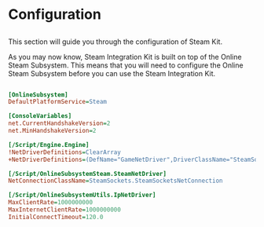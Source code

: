 
# Configuration

## 

This section will guide you through the configuration of Steam Kit.

As you may now know, Steam Integration Kit is built on top of the Online Steam Subsystem. This means that you will need to configure the Online Steam Subsystem before you can use the Steam Integration Kit.

```ini copy showLineNumbers filename="DefaultEngine.ini"

[OnlineSubsystem]
DefaultPlatformService=Steam

[ConsoleVariables]
net.CurrentHandshakeVersion=2
net.MinHandshakeVersion=2

[/Script/Engine.Engine]
!NetDriverDefinitions=ClearArray
+NetDriverDefinitions=(DefName="GameNetDriver",DriverClassName="SteamSockets.SteamSocketsNetDriver",DriverClassNameFallback="OnlineSubsystemUtils.IpNetDriver")

[/Script/OnlineSubsystemSteam.SteamNetDriver]
NetConnectionClassName=SteamSockets.SteamSocketsNetConnection

[/Script/OnlineSubsystemUtils.IpNetDriver]
MaxClientRate=1000000000
MaxInternetClientRate=1000000000
InitialConnectTimeout=120.0
```
